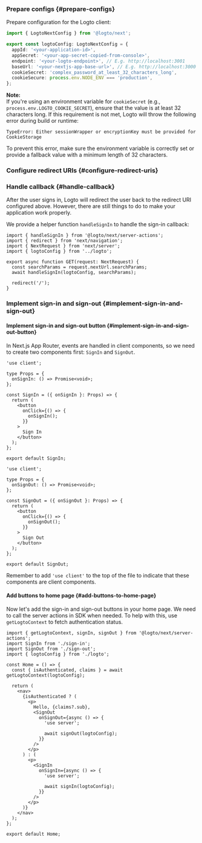 

### Prepare configs \{#prepare-configs}

Prepare configuration for the Logto client:

```ts title="app/logto.ts"
import { LogtoNextConfig } from '@logto/next';

export const logtoConfig: LogtoNextConfig = {
  appId: '<your-application-id>',
  appSecret: '<your-app-secret-copied-from-console>',
  endpoint: '<your-logto-endpoint>', // E.g. http://localhost:3001
  baseUrl: '<your-nextjs-app-base-url>', // E.g. http://localhost:3000
  cookieSecret: 'complex_password_at_least_32_characters_long',
  cookieSecure: process.env.NODE_ENV === 'production',
};
```

**Note:**  
If you're using an environment variable for `cookieSecret` (e.g., `process.env.LOGTO_COOKIE_SECRET`), ensure that the value is at least 32 characters long. If this requirement is not met, Logto will throw the following error during build or runtime:

`TypeError: Either sessionWrapper or encryptionKey must be provided for CookieStorage`

To prevent this error, make sure the environment variable is correctly set or provide a fallback value with a minimum length of 32 characters.


### Configure redirect URIs \{#configure-redirect-uris}

<SignInFlowSummary />

<AssumingUrl />

<WebConfigureRedirectUris />

### Handle callback \{#handle-callback}

After the user signs in, Logto will redirect the user back to the redirect URI configured above. However, there are still things to do to make your application work properly.

We provide a helper function `handleSignIn` to handle the sign-in callback:

```tsx title="app/callback/route.ts"
import { handleSignIn } from '@logto/next/server-actions';
import { redirect } from 'next/navigation';
import { NextRequest } from 'next/server';
import { logtoConfig } from '../logto';

export async function GET(request: NextRequest) {
  const searchParams = request.nextUrl.searchParams;
  await handleSignIn(logtoConfig, searchParams);

  redirect('/');
}
```

### Implement sign-in and sign-out \{#implement-sign-in-and-sign-out}

#### Implement sign-in and sign-out button \{#implement-sign-in-and-sign-out-button}

In Next.js App Router, events are handled in client components, so we need to create two components first: `SignIn` and `SignOut`.

```tsx title="app/sign-in.tsx"
'use client';

type Props = {
  onSignIn: () => Promise<void>;
};

const SignIn = ({ onSignIn }: Props) => {
  return (
    <button
      onClick={() => {
        onSignIn();
      }}
    >
      Sign In
    </button>
  );
};

export default SignIn;
```

```tsx title="app/sign-out.tsx"
'use client';

type Props = {
  onSignOut: () => Promise<void>;
};

const SignOut = ({ onSignOut }: Props) => {
  return (
    <button
      onClick={() => {
        onSignOut();
      }}
    >
      Sign Out
    </button>
  );
};

export default SignOut;
```

Remember to add `'use client'` to the top of the file to indicate that these components are client components.

#### Add buttons to home page \{#add-buttons-to-home-page}

<ServerActionsTip />

Now let's add the sign-in and sign-out buttons in your home page. We need to call the server actions in SDK when needed. To help with this, use `getLogtoContext` to fetch authentication status.

```tsx title="app/page.tsx"
import { getLogtoContext, signIn, signOut } from '@logto/next/server-actions';
import SignIn from './sign-in';
import SignOut from './sign-out';
import { logtoConfig } from './logto';

const Home = () => {
  const { isAuthenticated, claims } = await getLogtoContext(logtoConfig);

  return (
    <nav>
      {isAuthenticated ? (
        <p>
          Hello, {claims?.sub},
          <SignOut
            onSignOut={async () => {
              'use server';

              await signOut(logtoConfig);
            }}
          />
        </p>
      ) : (
        <p>
          <SignIn
            onSignIn={async () => {
              'use server';

              await signIn(logtoConfig);
            }}
          />
        </p>
      )}
    </nav>
  );
};

export default Home;
```

<Checkpoint />
